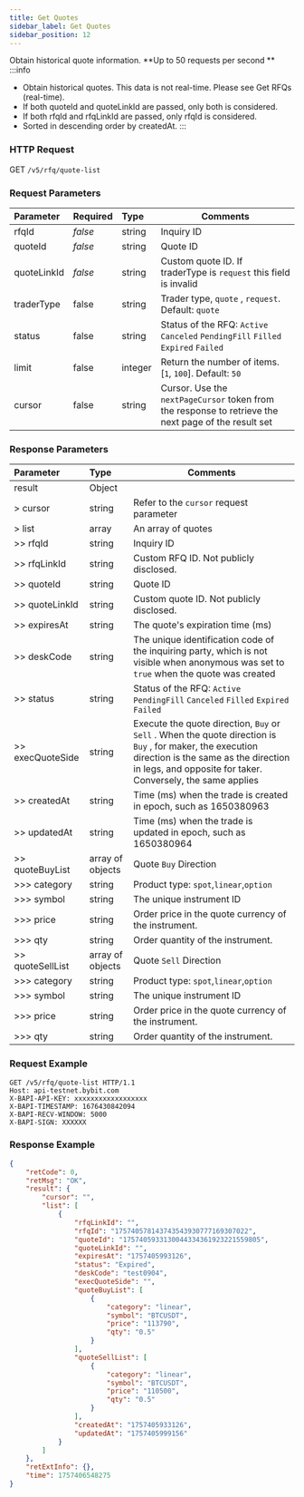 ```yaml
---
title: Get Quotes
sidebar_label: Get Quotes
sidebar_position: 12
---
```

Obtain historical quote information. **Up to 50 requests per second ** 
:::info
- Obtain historical quotes. This data is not real-time. Please see Get RFQs (real-time).
- If both quoteId and quoteLinkId are passed, only both is considered.
- If both rfqId and rfqLinkId are passed, only rfqId is considered.
- Sorted in descending order by createdAt.
:::


### HTTP Request
GET `/v5/rfq/quote-list`

### Request Parameters
| Parameter | Required | Type | Comments|
|:----- |:-------|:-----|------ |
|rfqId |*false* |string|Inquiry ID|
|quoteId |*false* |string|Quote ID|
|quoteLinkId |*false*  |string |Custom quote ID. If traderType is `request` this field is invalid|
|traderType |false  |string |Trader type, `quote` , `request`. Default: `quote`|
|status |false |string |Status of the RFQ: `Active` `Canceled` `PendingFill` `Filled` `Expired` `Failed` |
|limit |false |integer|Return the number of items. [`1`, `100`]. Default: `50`|
|cursor |false |string|Cursor. Use the `nextPageCursor` token from the response to retrieve the next page of the result set|

### Response Parameters
| Parameter | Type | Comments|
|:----- |:-----|----- |
|result |Object ||
|> cursor |string |Refer to the `cursor` request parameter|
|> list |array |An array of quotes|
|>> rfqId |string |Inquiry ID|
|>> rfqLinkId |string |Custom RFQ ID. Not publicly disclosed. |
|>> quoteId |string |Quote ID|
|>> quoteLinkId |string |Custom quote ID. Not publicly disclosed. |
|>> expiresAt |string |The quote's expiration time (ms) |
|>> deskCode |string |The unique identification code of the inquiring party, which is not visible when anonymous was set to `true` when the quote was created|
|>> status |string |Status of the RFQ: `Active` `PendingFill` `Canceled` `Filled` `Expired` `Failed` |
|>> execQuoteSide |string |Execute the quote direction, `Buy` or `Sell` . When the quote direction is `Buy` , for maker, the execution direction is the same as the direction in legs, and opposite for taker. Conversely, the same applies |
|>> createdAt |string |Time (ms) when the trade is created in epoch, such as 1650380963 |
|>> updatedAt |string |Time (ms) when the trade is updated in epoch, such as 1650380964 |
|>> quoteBuyList |array of objects |Quote `Buy` Direction |
|>>> category |string |Product type: `spot`,`linear`,`option` |
|>>> symbol |string |The unique instrument ID|
|>>> price |string |Order price in the quote currency of the instrument.|
|>>> qty |string |Order quantity of the instrument. |
|>> quoteSellList |array of objects |Quote `Sell` Direction |
|>>> category |string |Product type: `spot`,`linear`,`option` |
|>>> symbol |string |The unique instrument ID|
|>>> price |string |Order price in the quote currency of the instrument.|
|>>> qty |string |Order quantity of the instrument. |

### Request Example

```http
GET /v5/rfq/quote-list HTTP/1.1
Host: api-testnet.bybit.com
X-BAPI-API-KEY: xxxxxxxxxxxxxxxxxx
X-BAPI-TIMESTAMP: 1676430842094
X-BAPI-RECV-WINDOW: 5000
X-BAPI-SIGN: XXXXXX
```

### Response Example

```json
{
    "retCode": 0,
    "retMsg": "OK",
    "result": {
        "cursor": "",
        "list": [
            {
                "rfqLinkId": "",
                "rfqId": "175740578143743543930777169307022",
                "quoteId": "1757405933130044334361923221559805",
                "quoteLinkId": "",
                "expiresAt": "1757405993126",
                "status": "Expired",
                "deskCode": "test0904",
                "execQuoteSide": "",
                "quoteBuyList": [
                    {
                        "category": "linear",
                        "symbol": "BTCUSDT",
                        "price": "113790",
                        "qty": "0.5"
                    }
                ],
                "quoteSellList": [
                    {
                        "category": "linear",
                        "symbol": "BTCUSDT",
                        "price": "110500",
                        "qty": "0.5"
                    }
                ],
                "createdAt": "1757405933126",
                "updatedAt": "1757405999156"
            }
        ]
    },
    "retExtInfo": {},
    "time": 1757406548275
}
```
